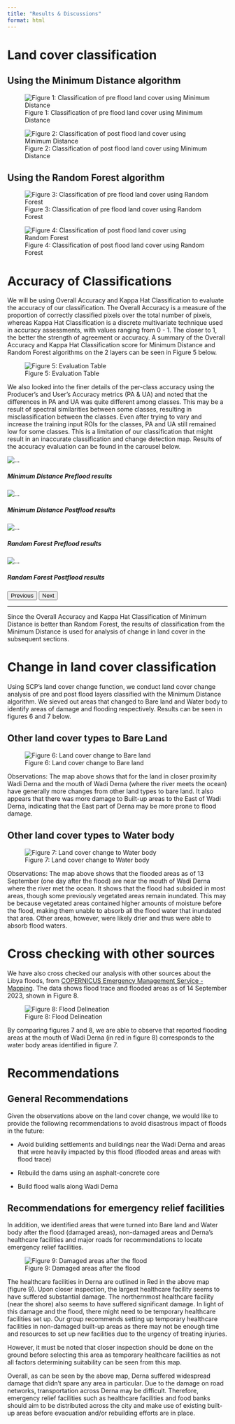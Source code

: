 ```yaml
---
title: "Results & Discussions"
format: html
---
```


# Land cover classification

## Using the Minimum Distance algorithm

![Figure 1: Classification of pre flood land cover using Minimum Distance](img/Land_cover_classification_MD_Pre.png)

![Figure 2: Classification of post flood land cover using Minimum Distance](img/Land_cover_classification_MD_Post.png)

## Using the Random Forest algorithm

![Figure 3: Classification of pre flood land cover using Random Forest](img/Land_cover_classification_RF_Pre.png)

![Figure 4: Classification of post flood land cover using Random Forest](img/Land_cover_classification_RF_Post.png)

# Accuracy of Classifications

We will be using Overall Accuracy and Kappa Hat Classification to evaluate the accuracy of our classification. The Overall Accuracy is a measure of the proportion of correctly classified pixels over the total number of pixels, whereas Kappa Hat Classification is a discrete multivariate technique used in accuracy assessments, with values ranging from 0 - 1. The closer to 1, the better the strength of agreement or accuracy. A summary of the Overall Accuracy and Kappa Hat Classification score for Minimum Distance and Random Forest algorithms on the 2 layers can be seen in Figure 5 below.

![Figure 5: Evaluation Table](img/evaluation_table.png){fig-align="center"}

We also looked into the finer details of the per-class accuracy using the Producer's and User's Accuracy metrics (PA & UA) and noted that the differences in PA and UA was quite different among classes. This may be a result of spectral similarities between some classes, resulting in misclassification between the classes. Even after trying to vary and increase the training input ROIs for the classes, PA and UA still remained low for some classes. This is a limitation of our classification that might result in an inaccurate classification and change detection map. Results of the accuracy evaluation can be found in the carousel below.

```{=html}
<div id="carouselExampleIndicators" class="carousel slide">
<div class="carousel-inner">
  
    <div class="carousel-item active">
    <div class="card">
      <img src="img/evaluation_MD_pre.jpg" class="d-block w-100" alt="...">
      <div class="card-body text-center">
        <h5 class="card-title">Minimum Distance Preflood results</h5>
      </div>
    </div>
    </div>
    
    <div class="carousel-item">
    <div class="card">
      <img src="img/evaluation_MD_post.png" class="d-block w-100" alt="...">
      <div class="card-body text-center">
        <h5 class="card-title">Minimum Distance Postflood results</h5>
      </div>
    </div>
    </div>
    
    <div class="carousel-item">
    <div class="card">
      <img src="img/evaluation_RF_pre.jpg" class="d-block w-100" alt="...">
      <div class="card-body text-center">
        <h5 class="card-title">Random Forest Preflood results</h5>
      </div>
    </div>
    </div>
    
    <div class="carousel-item">
    <div class="card">
      <img src="img/evaluation_RF_post.png" class="d-block w-100" alt="...">
      <div class="card-body text-center">
        <h5 class="card-title">Random Forest Postflood results</h5>
      </div>
    </div>
    </div>
    
</div>
  
  <button class="carousel-control-prev" type="button" data-bs-target="#carouselExampleIndicators" data-bs-slide="prev">
    <span class="carousel-control-prev-icon btn-secondary" aria-hidden="true"></span>
    <span class="visually-hidden">Previous</span>
  </button>
  
  <button class="carousel-control-next" type="button" data-bs-target="#carouselExampleIndicators" data-bs-slide="next">
    <span class="carousel-control-next-icon btn-secondary" aria-hidden="true"></span>
    <span class="visually-hidden">Next</span>
  </button>
  
</div>
```

------------------------------------------------------------------------

Since the Overall Accuracy and Kappa Hat Classification of Minimum Distance is better than Random Forest, the results of classification from the Minimum Distance is used for analysis of change in land cover in the subsequent sections.

# Change in land cover classification

Using SCP's land cover change function, we conduct land cover change analysis of pre and post flood layers classified with the Minimum Distance algorithm. We sieved out areas that changed to Bare land and Water body to identify areas of damage and flooding respectively. Results can be seen in figures 6 and 7 below.

## Other land cover types to Bare Land

![Figure 6: Land cover change to Bare land](img/land_cover_change_bare_land.png){fig-align="center"}

Observations: The map above shows that for the land in closer proximity Wadi Derna and the mouth of Wadi Derna (where the river meets the ocean) have generally more changes from other land types to bare land. It also appears that there was more damage to Built-up areas to the East of Wadi Derna, indicating that the East part of Derna may be more prone to flood damage.

## Other land cover types to Water body

![Figure 7: Land cover change to Water body](img/land_cover_change_water_body.png){fig-align="center"}

Observations: The map above shows that the flooded areas as of 13 September (one day after the flood) are near the mouth of Wadi Derna where the river met the ocean. It shows that the flood had subsided in most areas, though some previously vegetated areas remain inundated. This may be because vegetated areas contained higher amounts of moisture before the flood, making them unable to absorb all the flood water that inundated that area. Other areas, however, were likely drier and thus were able to absorb flood waters.

# Cross checking with other sources

We have also cross checked our analysis with other sources about the Libya floods, from [COPERNICUS Emergency Management Service - Mapping](https://rapidmapping.emergency.copernicus.eu/EMSR696/download). The data shows flood trace and flooded areas as of 14 September 2023, shown in Figure 8.

![Figure 8: Flood Delineation](img/flood_delineation.png){fig-align="center"}

By comparing figures 7 and 8, we are able to observe that reported flooding areas at the mouth of Wadi Derna (in red in figure 8) corresponds to the water body areas identified in figure 7.

# Recommendations

## General Recommendations

Given the observations above on the land cover change, we would like to provide the following recommendations to avoid disastrous impact of floods in the future:

-   Avoid building settlements and buildings near the Wadi Derna and areas that were heavily impacted by this flood (flooded areas and areas with flood trace)

-   Rebuild the dams using an asphalt-concrete core

-   Build flood walls along Wadi Derna

## Recommendations for emergency relief facilities

In addition, we identified areas that were turned into Bare land and Water body after the flood (damaged areas), non-damaged areas and Derna's healthcare facilities and major roads for recommendations to locate emergency relief facilities.

![Figure 9: Damaged areas after the flood](img/land_cover_change_damaged_areas.png){fig-align="center"}

The healthcare facilities in Derna are outlined in Red in the above map (figure 9). Upon closer inspection, the largest healthcare facility seems to have suffered substantial damage. The northernmost healthcare facility (near the shore) also seems to have suffered significant damage. In light of this damage and the flood, there might need to be temporary healthcare facilities set up. Our group recommends setting up temporary healthcare facilities in non-damaged built-up areas as there may not be enough time and resources to set up new facilities due to the urgency of treating injuries.

However, it must be noted that closer inspection should be done on the ground before selecting this area as temporary healthcare facilities as not all factors determining suitability can be seen from this map.

Overall, as can be seen by the above map, Derna suffered widespread damage that didn't spare any area in particular. Due to the damage on road networks, transportation across Derna may be difficult. Therefore, emergency relief facilities such as healthcare facilities and food banks should aim to be distributed across the city and make use of existing built-up areas before evacuation and/or rebuilding efforts are in place.
